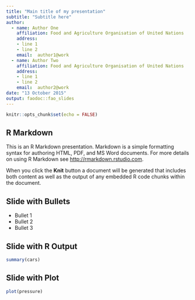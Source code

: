 ```yaml
---
title: "Main title of my presentation"
subtitle: "Subtitle here"
author:
  - name: Author One
    affiliation: Food and Agriculture Organisation of United Nations
    address:
    - line 1
    - line 2
    email:  author1@work
  - name: Author Two
    affiliation: Food and Agriculture Organisation of United Nations
    address:
    - line 1
    - line 2
    email:  author2@work
date: "13 October 2015"
output: faodoc::fao_slides
---
```


```r
knitr::opts_chunk$set(echo = FALSE)
```

## R Markdown

This is an R Markdown presentation. Markdown is a simple formatting syntax for authoring HTML, PDF, and MS Word documents. For more details on using R Markdown see <http://rmarkdown.rstudio.com>.

When you click the **Knit** button a document will be generated that includes both content as well as the output of any embedded R code chunks within the document.

## Slide with Bullets

- Bullet 1
- Bullet 2
- Bullet 3

## Slide with R Output

```r
summary(cars)
```

## Slide with Plot

```r
plot(pressure)
```
